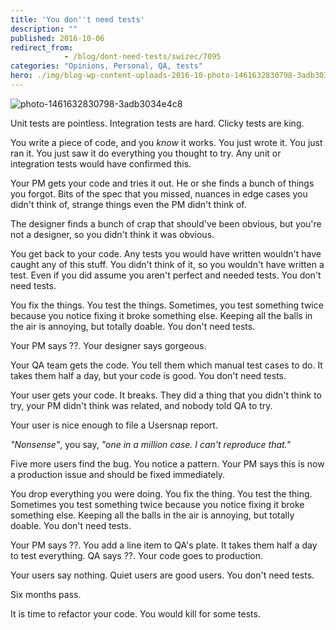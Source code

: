 ```yaml
---
title: 'You don''t need tests'
description: ""
published: 2016-10-06
redirect_from: 
            - /blog/dont-need-tests/swizec/7095
categories: "Opinions, Personal, QA, tests"
hero: ./img/blog-wp-content-uploads-2016-10-photo-1461632830798-3adb3034e4c8-1024x684.jpg
---
```

![photo-1461632830798-3adb3034e4c8](./img/blog-wp-content-uploads-2016-10-photo-1461632830798-3adb3034e4c8-1024x684.jpg)



Unit tests are pointless. Integration tests are hard. Clicky tests are king.



You write a piece of code, and you _know_ it works. You just wrote it. You just ran it. You just saw it do everything you thought to try. Any unit or integration tests would have confirmed this.



Your PM gets your code and tries it out. He or she finds a bunch of things you forgot. Bits of the spec that you missed, nuances in edge cases you didn't think of, strange things even the PM didn't think of.



The designer finds a bunch of crap that should've been obvious, but you're not a designer, so you didn't think it was obvious.



You get back to your code. Any tests you would have written wouldn't have caught any of this stuff. You didn't think of it, so you wouldn't have written a test. Even if you did assume you aren't perfect and needed tests. You don't need tests.



You fix the things. You test the things. Sometimes, you test something twice because you notice fixing it broke something else. Keeping all the balls in the air is annoying, but totally doable. You don't need tests.



Your PM says ??. Your designer says gorgeous.



Your QA team gets the code. You tell them which manual test cases to do. It takes them half a day, but your code is good. You don't need tests.



Your user gets your code. It breaks. They did a thing that you didn't think to try, your PM didn't think was related, and nobody told QA to try.



Your user is nice enough to file a Usersnap report.



_"Nonsense"_, you say, _"one in a million case. I can't reproduce that."_



Five more users find the bug. You notice a pattern. Your PM says this is now a production issue and should be fixed immediately.



You drop everything you were doing. You fix the thing. You test the thing. Sometimes you test something twice because you notice fixing it broke something else. Keeping all the balls in the air is annoying, but totally doable. You don't need tests.



Your PM says ??. You add a line item to QA's plate. It takes them half a day to test everything. QA says ??. Your code goes to production.



Your users say nothing. Quiet users are good users. You don't need tests.



Six months pass.



It is time to refactor your code. You would kill for some tests.